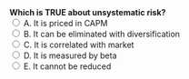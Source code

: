 ::: {.question-block}
<form onsubmit="event.preventDefault(); checkAnswer('module2_mcq_q57')" data-correct-answer="B">
<strong style="display: block;">Which is TRUE about unsystematic risk?</strong>
<label><input type="radio" name="module2_mcq_q57" value="A"> A. It is priced in CAPM</label><br>
<label><input type="radio" name="module2_mcq_q57" value="B"> B. It can be eliminated with diversification</label><br>
<label><input type="radio" name="module2_mcq_q57" value="C"> C. It is correlated with market</label><br>
<label><input type="radio" name="module2_mcq_q57" value="D"> D. It is measured by beta</label><br>
<label><input type="radio" name="module2_mcq_q57" value="E"> E. It cannot be reduced</label><br>
</form>
<div id="feedback-module2_mcq_q57" class="feedback" data-status="" style="display:none;">
✅ Correct: B. Unsystematic risk is firm-specific and can be diversified away.
</div>
:::
